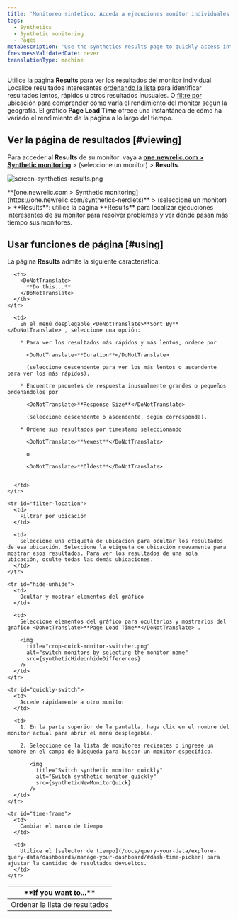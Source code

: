 ```yaml
---
title: 'Monitoreo sintético: Acceda a ejecuciones monitor individuales'
tags:
  - Synthetics
  - Synthetic monitoring
  - Pages
metaDescription: 'Use the synthetics results page to quickly access interesting monitor results, and to sort your results by location and performance.'
freshnessValidatedDate: never
translationType: machine
---
```





Utilice la página <DoNotTranslate>**Results**</DoNotTranslate> para ver los resultados del monitor individual. Localice resultados interesantes [ordenando la lista](#sort-list) para identificar resultados lentos, rápidos u otros resultados inusuales. O [filtre por ubicación](#filter-location) para comprender cómo varía el rendimiento del monitor según la geografía. El gráfico <DoNotTranslate>**Page Load Time**</DoNotTranslate> ofrece una instantánea de cómo ha variado el rendimiento de la página a lo largo del tiempo.

## Ver la página de resultados [#viewing]

Para acceder al <DoNotTranslate>**Results**</DoNotTranslate> de su monitor: vaya a <DoNotTranslate>**[one.newrelic.com > Synthetic monitoring](https://one.newrelic.com/synthetics-nerdlets)**</DoNotTranslate> > (seleccione un monitor) > <DoNotTranslate>**Results**</DoNotTranslate>.

<img
  title="screen-synthetics-results.png"
  alt="screen-synthetics-results.png"
  src={syntheticResultsPage}
/>

<figcaption>
  <DoNotTranslate>**[one.newrelic.com > Synthetic monitoring](https://one.newrelic.com/synthetics-nerdlets)**</DoNotTranslate> > (seleccione un monitor) > <DoNotTranslate>**Results**</DoNotTranslate>: utilice la página <DoNotTranslate>**Results**</DoNotTranslate> para localizar ejecuciones interesantes de su monitor para resolver problemas y ver dónde pasan más tiempo sus monitores.
</figcaption>

## Usar funciones de página [#using]

La página <DoNotTranslate>**Results**</DoNotTranslate> admite la siguiente característica:

<table>
  <thead>
    <tr>
      <th width={200}>
        <DoNotTranslate>
          **If you want to...**
        </DoNotTranslate>
      </th>

      <th>
        <DoNotTranslate>
          **Do this...**
        </DoNotTranslate>
      </th>
    </tr>
  </thead>

  <tbody>
    <tr id="sort-list">
      <td>
        Ordenar la lista de resultados
      </td>

      <td>
        En el menú desplegable <DoNotTranslate>**Sort By**</DoNotTranslate> , seleccione una opción:

        * Para ver los resultados más rápidos y más lentos, ordene por

          <DoNotTranslate>**Duration**</DoNotTranslate>

          (seleccione descendente para ver los más lentos o ascendente para ver los más rápidos).

        * Encuentre paquetes de respuesta inusualmente grandes o pequeños ordenándolos por

          <DoNotTranslate>**Response Size**</DoNotTranslate>

          (seleccione descendente o ascendente, según corresponda).

        * Ordene sus resultados por timestamp seleccionando

          <DoNotTranslate>**Newest**</DoNotTranslate>

          o

          <DoNotTranslate>**Oldest**</DoNotTranslate>

          .
      </td>
    </tr>

    <tr id="filter-location">
      <td>
        Filtrar por ubicación
      </td>

      <td>
        Seleccione una etiqueta de ubicación para ocultar los resultados de esa ubicación. Seleccione la etiqueta de ubicación nuevamente para mostrar esos resultados. Para ver los resultados de una sola ubicación, oculte todas las demás ubicaciones.
      </td>
    </tr>

    <tr id="hide-unhide">
      <td>
        Ocultar y mostrar elementos del gráfico
      </td>

      <td>
        Seleccione elementos del gráfico para ocultarlos y mostrarlos del gráfico <DoNotTranslate>**Page Load Time**</DoNotTranslate> .

        <img
          title="crop-quick-monitor-switcher.png"
          alt="switch monitors by selecting the monitor name"
          src={syntheticHideUnhideDifferences}
        />
      </td>
    </tr>

    <tr id="quickly-switch">
      <td>
        Accede rápidamente a otro monitor
      </td>

      <td>
        1. En la parte superior de la pantalla, haga clic en el nombre del monitor actual para abrir el menú desplegable.

        2. Seleccione de la lista de monitores recientes o ingrese un nombre en el campo de búsqueda para buscar un monitor específico.

           <img
             title="Switch synthetic monitor quickly"
             alt="Switch synthetic monitor quickly"
             src={syntheticNewMonitorQuick}
           />
      </td>
    </tr>

    <tr id="time-frame">
      <td>
        Cambiar el marco de tiempo
      </td>

      <td>
        Utilice el [selector de tiempo](/docs/query-your-data/explore-query-data/dashboards/manage-your-dashboard/#dash-time-picker) para ajustar la cantidad de resultados devueltos.
      </td>
    </tr>
  </tbody>
</table>